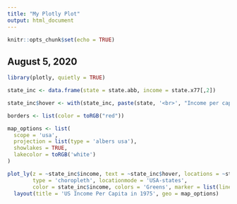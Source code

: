 ```yaml
---
title: "My Plotly Plot"
output: html_document
---
```


```r
knitr::opts_chunk$set(echo = TRUE)
```

## August 5, 2020

```r

library(plotly, quietly = TRUE)

state_inc <- data.frame(state = state.abb, income = state.x77[,2])

state_inc$hover <- with(state_inc, paste(state, '<br>', "Income per capita"))

borders <- list(color = toRGB("red"))

map_options <- list(
  scope = 'usa',
  projection = list(type = 'albers usa'),
  showlakes = TRUE,
  lakecolor = toRGB('white')
)

plot_ly(z = ~state_inc$income, text = ~state_inc$hover, locations = ~state_inc$state, 
        type = 'choropleth', locationmode = 'USA-states', 
        color = state_inc$income, colors = 'Greens', marker = list(line = borders)) %>%
  layout(title = 'US Income Per Capita in 1975', geo = map_options)

```
